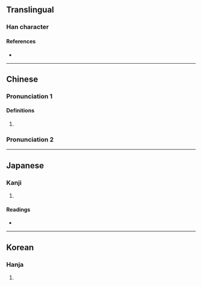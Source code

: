 {{character info}}
==Translingual==

===Han character===
{{Han char|rn=86|rad=火|as=11|sn=15|four=|canj=FYHJ|ids=⿰火逢}}

====References====
* {{Han ref|kx=0680.260|dkj=19337|dj=1092.050|hdz=32229.090|uh=71A2|ud=29090}}

----

==Chinese==
{{zh-forms}}

===Pronunciation 1===
{{zh-pron
|m=péng
|c=pung4
|mc=
|oc=
|ma=
|cat=a
}}

====Definitions====
{{zh-hanzi}}

# {{zh-only|熢㶿|''[[smoky]] {{gl|appearance}}''}}

===Pronunciation 2===
{{zh-see|烽|a}}

----

==Japanese==

===Kanji===
{{ja-kanji|grade=|rs=火11}}

# {{rfdef|ja|sort=火11}}

====Readings====
* {{ja-readings|on=[[ほう]] (hō)|kun=[[のろし]] (noroshi), [[とぶひ]] (tobuhi)}}

----

==Korean==

===Hanja===
{{ko-hanja|hangeul=봉|eumhun=|rv=bong|mr=pong|y=pong}}

# {{rfdef|ko|sort=火11}}